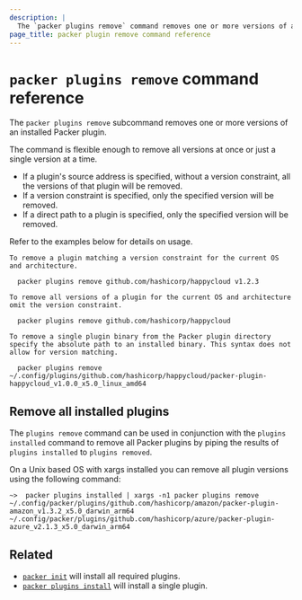 ```yaml
---
description: |
  The `packer plugins remove` command removes one or more versions of an installed Packer plugin.
page_title: packer plugin remove command reference
---
```


# `packer plugins remove` command reference

The `packer plugins remove` subcommand removes one or more versions of an installed Packer plugin.

The command is flexible enough to remove all versions at once or just a single version at a time. 
- If a plugin's source address is specified, without a version constraint, all the versions of that plugin will be removed.
- If a version constraint is specified, only the specified version will be removed.
- If a direct path to a plugin is specified, only the specified version will be removed.

Refer to the examples below for details on usage.
```shell-session
To remove a plugin matching a version constraint for the current OS and architecture.

  packer plugins remove github.com/hashicorp/happycloud v1.2.3

To remove all versions of a plugin for the current OS and architecture omit the version constraint.

  packer plugins remove github.com/hashicorp/happycloud

To remove a single plugin binary from the Packer plugin directory specify the absolute path to an installed binary. This syntax does not allow for version matching.

  packer plugins remove ~/.config/plugins/github.com/hashicorp/happycloud/packer-plugin-happycloud_v1.0.0_x5.0_linux_amd64
```

## Remove all installed plugins
The `plugins remove` command can be used in conjunction with the `plugins installed` command to remove all
Packer plugins by piping the results of `plugins installed` to `plugins removed`. 

On a Unix based OS with xargs installed you can remove all plugin versions using the following command:
```shell-session
~>  packer plugins installed | xargs -n1 packer plugins remove
~/.config/packer/plugins/github.com/hashicorp/amazon/packer-plugin-amazon_v1.3.2_x5.0_darwin_arm64
~/.config/packer/plugins/github.com/hashicorp/azure/packer-plugin-azure_v2.1.3_x5.0_darwin_arm64
```

## Related

- [`packer init`](/packer/docs/commands/init) will install all required plugins.
- [`packer plugins install`](/packer/docs/commands/plugins/install) will install a single plugin.

